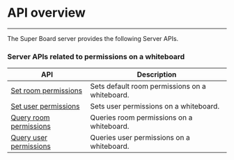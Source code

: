 # API overview

- - -
The Super Board server provides the following Server APIs. 

### Server APIs related to permissions on a whiteboard

|API|Description|
|-|-|
|[Set room permissions](./Set%20Room%20Permissions.mdx)|Sets default room permissions on a whiteboard. |
|[Set user permissions](./Set%20User%20Permissions.mdx)|Sets user permissions on a whiteboard. |
|[Query room permissions](./Get%20Room%20Permissions.mdx)|Queries room permissions on a whiteboard. |
|[Query user permissions](./Get%20User%20Permissions.mdx)|Queries user permissions on a whiteboard. |

